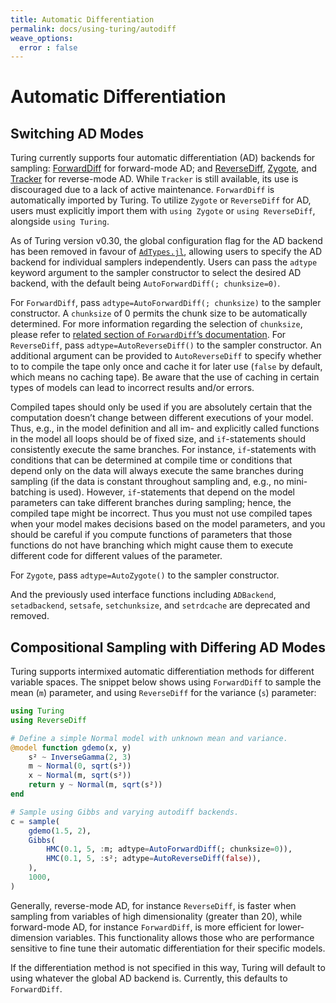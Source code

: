 ```yaml
---
title: Automatic Differentiation
permalink: docs/using-turing/autodiff
weave_options:
  error : false
---
```


# Automatic Differentiation

## Switching AD Modes

Turing currently supports four automatic differentiation (AD) backends for sampling: [ForwardDiff](https://github.com/JuliaDiff/ForwardDiff.jl) for forward-mode AD; and [ReverseDiff](https://github.com/JuliaDiff/ReverseDiff.jl), [Zygote](https://github.com/FluxML/Zygote.jl), and [Tracker](https://github.com/FluxML/Tracker.jl) for reverse-mode AD.
While `Tracker` is still available, its use is discouraged due to a lack of active maintenance.
`ForwardDiff` is automatically imported by Turing. To utilize `Zygote` or `ReverseDiff` for AD, users must explicitly import them with `using Zygote` or `using ReverseDiff`, alongside `using Turing`.

As of Turing version v0.30, the global configuration flag for the AD backend has been removed in favour of [`AdTypes.jl`](https://github.com/SciML/ADTypes.jl), allowing users to specify the AD backend for individual samplers independently.
Users can pass the `adtype` keyword argument to the sampler constructor to select the desired AD backend, with the default being `AutoForwardDiff(; chunksize=0)`.

For `ForwardDiff`, pass `adtype=AutoForwardDiff(; chunksize)` to the sampler constructor. A `chunksize` of 0 permits the chunk size to be automatically determined. For more information regarding the selection of `chunksize`, please refer to [related section of `ForwardDiff`'s documentation](https://juliadiff.org/ForwardDiff.jl/dev/user/advanced/#Configuring-Chunk-Size).
For `ReverseDiff`, pass `adtype=AutoReverseDiff()` to the sampler constructor. An additional argument can be provided to `AutoReverseDiff` to specify whether to to compile the tape only once and cache it for later use (`false` by default, which means no caching tape). Be aware that the use of caching in certain types of models can lead to incorrect results and/or errors.

Compiled tapes should only be used if you are absolutely certain that the computation doesn't change between different executions of your model.
Thus, e.g., in the model definition and all im- and explicitly called functions in the model all loops should be of fixed size, and `if`-statements should consistently execute the same branches.
For instance, `if`-statements with conditions that can be determined at compile time or conditions that depend only on the data will always execute the same branches during sampling (if the data is constant throughout sampling and, e.g., no mini-batching is used).
However, `if`-statements that depend on the model parameters can take different branches during sampling; hence, the compiled tape might be incorrect.
Thus you must not use compiled tapes when your model makes decisions based on the model parameters, and you should be careful if you compute functions of parameters that those functions do not have branching which might cause them to execute different code for different values of the parameter.

For `Zygote`, pass `adtype=AutoZygote()` to the sampler constructor.

And the previously used interface functions including `ADBackend`, `setadbackend`, `setsafe`, `setchunksize`, and `setrdcache` are deprecated and removed.

## Compositional Sampling with Differing AD Modes

Turing supports intermixed automatic differentiation methods for different variable spaces. The snippet below shows using `ForwardDiff` to sample the mean (`m`) parameter, and using `ReverseDiff` for the variance (`s`) parameter:

```julia
using Turing
using ReverseDiff

# Define a simple Normal model with unknown mean and variance.
@model function gdemo(x, y)
    s² ~ InverseGamma(2, 3)
    m ~ Normal(0, sqrt(s²))
    x ~ Normal(m, sqrt(s²))
    return y ~ Normal(m, sqrt(s²))
end

# Sample using Gibbs and varying autodiff backends.
c = sample(
    gdemo(1.5, 2),
    Gibbs(
        HMC(0.1, 5, :m; adtype=AutoForwardDiff(; chunksize=0)),
        HMC(0.1, 5, :s²; adtype=AutoReverseDiff(false)),
    ),
    1000,
)
```

Generally, reverse-mode AD, for instance `ReverseDiff`, is faster when sampling from variables of high dimensionality (greater than 20), while forward-mode AD, for instance `ForwardDiff`, is more efficient for lower-dimension variables. This functionality allows those who are performance sensitive to fine tune their automatic differentiation for their specific models.

If the differentiation method is not specified in this way, Turing will default to using whatever the global AD backend is. Currently, this defaults to `ForwardDiff`.
